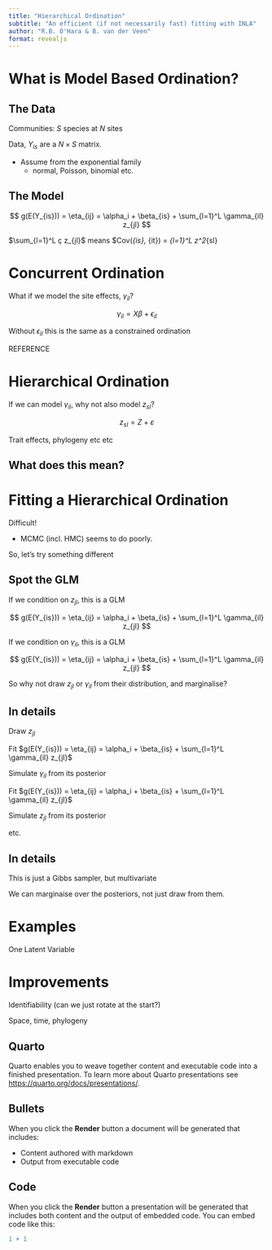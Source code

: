 ```yaml
---
title: "Hierarchical Ordination"
subtitle: "An efficient (if not necessarily fast) fitting with INLA"
author: "R.B. O'Hara & B. van der Veen"
format: revealjs
---
```


# What is Model Based Ordination?

## The Data

Communities: $S$ species at $N$ sites

Data, $Y_{is}$ are a $N \times S$ matrix. 

- Assume from the exponential family 
    - normal, Poisson, binomial etc.

## The Model

$$
g(E(Y_{is})) = \eta_{ij} = \alpha_i + \beta_{is} + \sum_{l=1}^L \gamma_{il} z_{jl}
$$ 

$\sum_{l=1}^L ç z_{jl}$ means $Cov(\eta_{is}, \eta_{it}) = \sum_{l=1}^L z^2_{sl}

# Concurrent Ordination

What if we model the site effects, $\gamma_{il}$?

$$
\gamma_{il} = X \beta + \epsilon_{il}
$$

Without $\epsilon_{il}$ this is the same as a constrained ordination

REFERENCE

# Hierarchical Ordination

If we can model $\gamma_{il}$, why not also model $z_{sl}$?

$$
z_{sl} = Z + \varepsilon
$$

Trait effects, phylogeny etc etc

## What does this mean?



# Fitting a Hierarchical Ordination

Difficult!

- MCMC (incl. HMC) seems to do poorly.

So, let's try something different

## Spot the GLM

If we condition on $z_{jl}$, this is a GLM

$$
g(E(Y_{is})) = \eta_{ij} = \alpha_i + \beta_{is} + \sum_{l=1}^L \gamma_{il} z_{jl}
$$

If we condition on $\gamma_{il}$, this is a GLM

$$
g(E(Y_{is})) = \eta_{ij} = \alpha_i + \beta_{is} + \sum_{l=1}^L \gamma_{il} z_{jl}
$$

So why not draw $z_{jl}$ or $\gamma_{il}$ from their distribution, and marginalise?


## In details

Draw $z_{jl}$

Fit $g(E(Y_{is})) = \eta_{ij} = \alpha_i + \beta_{is} + \sum_{l=1}^L \gamma_{il} z_{jl}$

Simulate $\gamma_{il}$ from its posterior

Fit $g(E(Y_{is})) = \eta_{ij} = \alpha_i + \beta_{is} + \sum_{l=1}^L \gamma_{il} z_{jl}$

Simulate $z_{jl}$ from its posterior

etc.

## In details

This is just a Gibbs sampler, but multivariate

We can marginaise over the posteriors, not just draw from them.

# Examples

One Latent Variable

# Improvements

Identifiability (can we just rotate at the start?)

Space, time, phylogeny

## Quarto

Quarto enables you to weave together content and executable code into a finished presentation. To learn more about Quarto presentations see <https://quarto.org/docs/presentations/>.

## Bullets

When you click the **Render** button a document will be generated that includes:

-   Content authored with markdown
-   Output from executable code

## Code

When you click the **Render** button a presentation will be generated that includes both content and the output of embedded code. You can embed code like this:

```r
1 + 1
```


